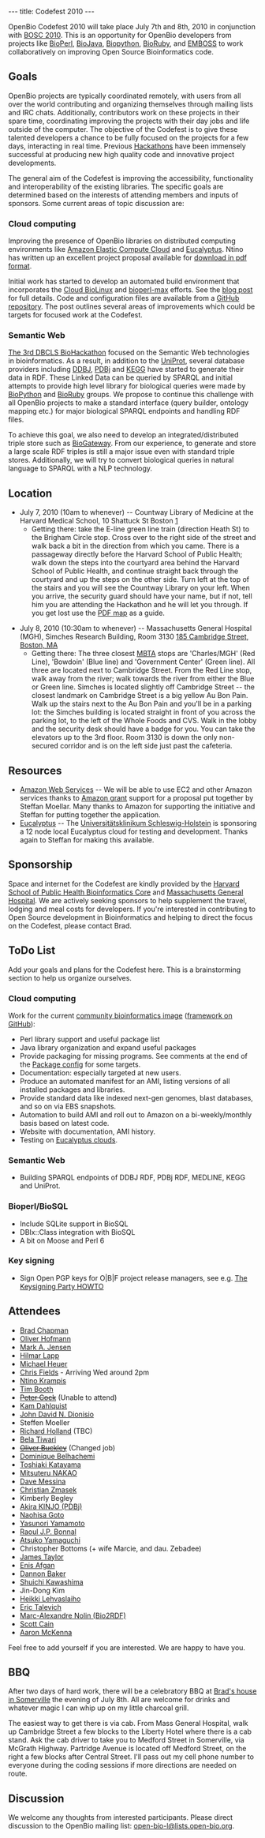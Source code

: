 ---
title: Codefest 2010
---

OpenBio Codefest 2010 will take place July 7th and 8th, 2010 in conjunction with [[BOSC 2010]]. This is an opportunity for OpenBio developers from projects like [http://bioperl.org BioPerl], [http://www.biojava.org BioJava], [http://biopython.org Biopython], [http://www.bioruby.org BioRuby], and [http://www.emboss.org EMBOSS] to work collaboratively on improving Open Source Bioinformatics code.

== Goals ==

OpenBio projects are typically coordinated remotely, with users from all over the world contributing and organizing themselves through mailing lists and IRC chats. Additionally, contributors work on these projects in their spare time, coordinating improving the projects with their day jobs and life outside of the computer.
The objective of the Codefest is to give these talented developers a chance to be fully focused on the projects for a few days, interacting in real time. Previous [http://www.open-bio.org/wiki/Hackathon Hackathons] have been immensely successful at producing new high quality code and innovative project developments.

The general aim of the Codefest is improving the accessibility, functionality and interoperability of the existing libraries. The specific goals are determined based on the interests of attending members and inputs of sponsors. Some current areas of topic discussion are:

=== Cloud computing ===

Improving the presence of OpenBio libraries on distributed computing environments like [http://aws.amazon.com/ec2/ Amazon Elastic Compute Cloud] and [http://open.eucalyptus.com/ Eucalyptus]. Ntino has written up an excellent project proposal available for [http://www.open-bio.org/w/images/8/85/BOSC_2010_Cloud_BioLinux.pdf download in pdf format].

Initial work has started to develop an automated build environment that incorporates the [http://www.jcvi.org/cms/research/projects/jcvi-cloud-biolinux/overview/ Cloud BioLinux] and [http://fortinbras.us/bioperl-max/ bioperl-max] efforts. See the [http://bcbio.wordpress.com/2010/05/08/automated-build-environment-for-bioinformatics-cloud-images/ blog post] for full details. Code and configuration files are available from a [http://github.com/chapmanb/bcbb/tree/master/ec2/biolinux/ GitHub repository]. The post outlines several areas of improvements which could be targets for focused work at the Codefest.

=== Semantic Web ===

[http://hackathon3.dbcls.jp/ The 3rd DBCLS BioHackathon] focused on the Semantic Web technologies in bioinformatics. As a result, in addition to the [http://uniprot.org/ UniProt], several database providers including [http://www.ddbj.nig.ac.jp/ DDBJ], [http://www.pdbj.org/ PDBj] and [http://www.kegg.jp/en/ KEGG] have started to generate their data in RDF. These Linked Data can be queried by SPARQL and initial attempts to provide high level library for biological queries were made by [http://biopython.org/ BioPython] and [http://bioruby.org/ BioRuby] groups. We propose to continue this challenge with all OpenBio projects to make a standard interface (query builder, ontology mapping etc.) for major biological SPARQL endpoints and handling RDF files.

To achieve this goal, we also need to develop an integrated/distributed triple store such as [http://www.semantic-systems-biology.org/ BioGateway]. From our experience, to generate and store a large scale RDF triples is still a major issue even with standard triple stores. Additionally, we will try to convert biological queries in natural language to SPARQL with a NLP technology.

== Location ==

* July 7, 2010 (10am to whenever) -- Countway Library of Medicine at the Harvard Medical School, 10 Shattuck St Boston [http://maps.google.com/maps?oe=utf-8&rls=org.mozilla:en-US:official&client=firefox-a&um=1&ie=UTF-8&q=countway+library&fb=1&gl=us&hq=countway+library&hnear=Boston,+MA&cid=0,0,5764501267301494561&ei=DKgjTMqrGoT6lwf00aS4AQ&sa=X&oi=local_result&ct=image&resnum=1&ved=0CBMQnwIwAA]
**Getting there: take the E-line green line train (direction Heath St) to the Brigham Circle stop. Cross over to the right side of the street and walk back a bit in the direction from which you came. There is a passageway directly before the Harvard School of Public Health; walk down the steps into the courtyard area behind the Harvard School of Public Health, and continue straight back through the courtyard and up the steps on the other side. Turn left at the top of the stairs and you will see the Countway Library on your left. When you arrive, the security guard should have your name, but if not, tell him you are attending the Hackathon and he will let you through. If you get lost use the [http://www.open-bio.org/w/images/2/25/Brigham_Circle_-_Countway_Map.pdf PDF map] as a guide.

* July 8, 2010 (10:30am to whenever) -- Massachusetts General Hospital (MGH), Simches Research Building, Room 3130 [http://maps.google.com/maps?hl=en&source=hp&q=185+Cambridge+St,+Boston,+Suffolk,+Massachusetts+02114&um=1&ie=UTF-8&hq=&hnear=185+Cambridge+St,+Boston,+MA+02114&gl=us&ei=qeteS_eUGoy1tgeDyKjwCw&sa=X&oi=geocode_result&ct=image&resnum=1&ved=0CAsQ8gEwAA 185 Cambridge Street, Boston, MA]
** Getting there: The three closest [http://www.mbta.com/ MBTA] stops are 'Charles/MGH' (Red Line), 'Bowdoin' (Blue line) and 'Government Center' (Green line). All three are located next to Cambridge Street. From the Red Line stop, walk away from the river; walk towards the river from either the Blue or Green line. Simches is located slightly off Cambridge Street -- the closest landmark on Cambridge Street is a big yellow Au Bon Pain. Walk up the stairs next to the Au Bon Pain and you'll be in a parking lot: the Simches building is located straight in front of you across the parking lot, to the left of the Whole Foods and CVS. Walk in the lobby and the security desk should have a badge for you. You can take the elevators up to the 3rd floor. Room 3130 is down the only non-secured corridor and is on the left side just past the cafeteria.

== Resources ==

* [http://aws.amazon.com/ Amazon Web Services] -- We will be able to use EC2 and other Amazon services thanks to [http://aws.amazon.com/education/ Amazon grant] support for a proposal put together by Steffan Moellar. Many thanks to Amazon for supporting the initiative and Steffan for putting together the application.
* [http://www.eucalyptus.com/ Eucalyptus] -- The [http://www.uk-sh.de/index.phtml?NavID=676.467.4&La=4&switch_la=1&back_qs=NavID%3D676.467.4 Universitätsklinikum Schleswig-Holstein] is sponsoring a 12 node local Eucalyptus cloud for testing and development. Thanks again to Steffan for making this available.

== Sponsorship ==

Space and internet for the Codefest are kindly provided by the [http://www.hsph.harvard.edu/research/bioinfocore/ Harvard School of Public Health Bioinformatics Core] and [http://www.mgh.harvard.edu/ Massachusetts General Hospital]. We are actively seeking sponsors to help supplement the travel, lodging and meal costs for developers. If you're interested in contributing to Open Source development in Bioinformatics and helping to direct the focus on the Codefest, please contact Brad.

== ToDo List ==

Add your goals and plans for the Codefest here. This is a brainstorming section to help us organize ourselves.

=== Cloud computing ===

Work for the current [http://bcbio.wordpress.com/2010/05/08/automated-build-environment-for-bioinformatics-cloud-images/ community bioinformatics image] ([http://github.com/chapmanb/bcbb/tree/master/ec2/biolinux/ framework on GitHub]):

* Perl library support and useful package list
* Java library organization and expand useful packages
* Provide packaging for missing programs. See comments at the end of the [http://github.com/chapmanb/bcbb/blob/master/ec2/biolinux/config/packages.yaml Package config] for some targets.
* Documentation: especially targeted at new users.
* Produce an automated manifest for an AMI, listing versions of all installed packages and libraries.
* Provide standard data like indexed next-gen genomes, blast databases, and so on via EBS snapshots.
* Automation to build AMI and roll out to Amazon on a bi-weekly/monthly basis based on latest code. 
* Website with documentation, AMI history.
* Testing on [http://ecc.eucalyptus.com/ Eucalyptus clouds].

=== Semantic Web ===

* Building SPARQL endpoints of DDBJ RDF, PDBj RDF, MEDLINE, KEGG and UniProt.

=== Bioperl/BioSQL ===

* Include SQLite support in BioSQL
* DBIx::Class integration with BioSQL
* A bit on Moose and Perl 6

=== Key signing ===

* Sign Open PGP keys for O|B|F project release managers, see e.g. [http://cryptnet.net/fdp/crypto/keysigning_party/en/keysigning_party.html The Keysigning Party HOWTO]

== Attendees ==

* [http://bcbio.wordpress.com/ Brad Chapman]
* [http://www.hsph.harvard.edu/research/oliver-hofmann/ Oliver Hofmann]
* [http://www.bioperl.org/wiki/User:Majensen Mark A. Jensen]
* [http://www.bioperl.org/wiki/User:Lapp Hilmar Lapp]
* [http://www.biojava.org/wiki/Michael_Heuer Michael Heuer]
* [http://www.bioperl.org/wiki/User:Cjfields Chris Fields] - Arriving Wed around 2pm
* [http://www.linkedin.com/in/agbiotec Ntino Krampis]
* [http://nebc.nox.ac.uk/nebc/about-us/people Tim Booth]
* <s>[http://www.scri.ac.uk/staff/petercock Peter Cock]</s> (Unable to attend)
* [[User:Kdahlquist | Kam Dahlquist]] 
* [http://myweb.lmu.edu/dondi John David N. Dionisio]
* Steffen Moeller
* [http://www.biojava.org/wiki/User:Rholland Richard Holland] (TBC)
* [http://nebc.nox.ac.uk/nebc/about-us/people Bela Tiwari]
* <s>[http://nebc.nox.ac.uk/nebc/about-us/people Oliver Buckley]</s> (Changed job)
* [[User:Domibel | Dominique Belhachemi]]
* [http://www.linkedin.com/in/toshiakikatayama Toshiaki Katayama]
* [http://www.linkedin.com/in/nakaomitsuteru Mitsuteru NAKAO]
* [http://www.bioperl.org/wiki/User:Dave_Messina Dave Messina]
* [http://www.linkedin.com/in/cmzmasek Christian Zmasek]
* Kimberly Begley
* [http://jp.linkedin.com/in/akirakinjo Akira KINJO (PDBj)]
* [http://www.linkedin.com/in/ngoto Naohisa Goto]
* [http://purl.org/yayamamo/home Yasunori Yamamoto]
* [http://it.linkedin.com/in/raoulbonnal Raoul J.P. Bonnal]
* [http://www.linkedin.com/in/atsukoyamaguchi Atsuko Yamaguchi]
* Christopher Bottoms (+ wife Marcie, and dau. Zebadee)
* [http://bx.mathcs.emory.edu James Taylor]
* [http://bx.mathcs.emory.edu Enis Afgan]
* [http://bx.mathcs.emory.edu Dannon Baker]
* [http://jp.linkedin.com/in/shuichikawashima Shuichi Kawashima]
* Jin-Dong Kim
* [http://sa.linkedin.com/pub/heikki-lehvaslaiho/1/974/377 Heikki Lehvaslaiho]
* [http://etalog.blogspot.com/ Eric Talevich]
* [http://bio2rdf.org/ Marc-Alexandre Nolin (Bio2RDF)]
* [http://scottcain.net/ Scott Cain]
* [http://www.broadinstitute.org/gsa/wiki/index.php/Main_Page Aaron McKenna]

Feel free to add yourself if you are interested. We are happy to have you.

== BBQ ==

After two days of hard work, there will be a celebratory BBQ at [http://maps.google.com/maps?hl=en&q=35+Partridge+Avenue+Somerville,+MA+02145&um=1&ie=UTF-8&hq=&hnear=35+Partridge+Ave,+Somerville,+MA+02145&gl=us&ei=3ckYTKzOL4OC8gbd_qDODA&sa=X&oi=geocode_result&ct=image&resnum=1&ved=0CBQQ8gEwAA Brad's house in Somerville] the evening of July 8th. All are welcome for drinks and whatever magic I can whip up on my little charcoal grill.

The easiest way to get there is via cab. From Mass General Hospital, walk up Cambridge Street a few blocks to the Liberty Hotel where there is a cab stand. Ask the cab driver to take you to Medford Street in Somerville, via McGrath Highway. Partridge Avenue is located off Medford Street, on the right a few blocks after Central Street. I'll pass out my cell phone number to everyone during the coding sessions if more directions are needed on route.

== Discussion ==

We welcome any thoughts from interested participants. Please direct discussion to the OpenBio mailing list: [mailto:open-bio-l@lists.open-bio.org open-bio-l@lists.open-bio.org].